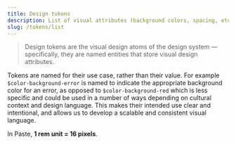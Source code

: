 ```yaml
---
title: Design tokens
description: List of visual attributes (background colors, spacing, etc.) that our design language is based on.
slug: /tokens/list
---
```



<ComponentHeader name="Design Tokens" categoryRoute={SidebarCategoryRoutes.TOKENS} />

<Blockquote
  name="Salesforce UX"
  source="Lightning Design System"
  sourceUrl="https://www.lightningdesignsystem.com/design-tokens/"
>
  Design tokens are the visual design atoms of the design system — specifically, they are named entities that store
  visual design attributes.
</Blockquote>

Tokens are named for their use case, rather than their value. For example
`$color-background-error` is named to indicate the appropriate background
color for an error, as opposed to `$color-background-red` which is less
specific and could be used in a number of ways depending on cultural context
and design language. This makes their intended use clear and intentional,
and allows us to develop a scalable and consistent visual language.

In Paste, **1 rem unit = 16 pixels**.
